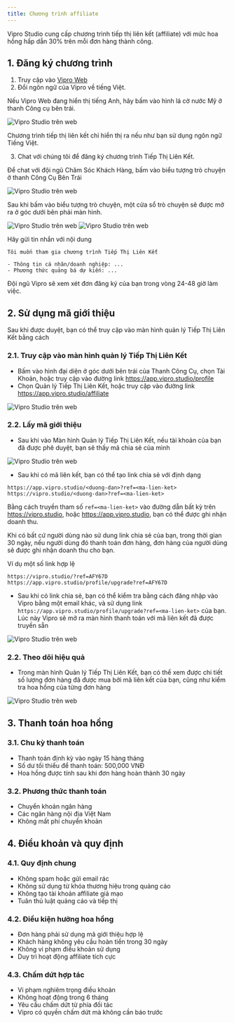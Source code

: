 ```yaml
---
title: Chương trình affiliate
---
```


Vipro Studio cung cấp chương trình tiếp thị liên kết (affiliate) với mức hoa hồng hấp dẫn 30% trên mỗi đơn hàng thành công.

## 1. Đăng ký chương trình

1. Truy cập vào [Vipro Web](https://app.vipro.studio)
2. Đổi ngôn ngữ của Vipro về tiếng Việt.

Nếu Vipro Web đang hiển thị tiếng Anh, hãy bấm vào hình lá cờ nước Mỹ ở thanh Công cụ bên trái.

<img src="/images/partners/switch-language.jpeg" alt="Vipro Studio trên web" className="rounded-lg" />

<Warning>Chương trình tiếp thị liên kết chỉ hiển thị ra nếu như bạn sử dụng ngôn ngữ Tiếng Việt.</Warning>

3. Chat với chúng tôi để đăng ký chương trình Tiếp Thị Liên Kết.

Để chat với đội ngũ Chăm Sóc Khách Hàng, bấm vào biểu tượng trò chuyện ở thanh Công Cụ Bên Trái

<img src="/images/partners/chat-with-cs.jpeg" alt="Vipro Studio trên web" className="rounded-lg" />

Sau khi bấm vào biểu tượng trò chuyện, một cửa sổ trò chuyện sẽ được mở ra ở góc dưới bên phải màn hình.

<img src="/images/partners/chat-window.jpeg" alt="Vipro Studio trên web" className="rounded-lg" />

<img src="/images/partners/chat-window2.jpeg" alt="Vipro Studio trên web" className="rounded-lg" />

Hãy gửi tin nhắn với nội dung

```
Tôi muốn tham gia chương trình Tiếp Thị Liên Kết

- Thông tin cá nhân/doanh nghiệp: ...
- Phương thức quảng bá dự kiến: ...
```

Đội ngũ Vipro sẽ xem xét đơn đăng ký của bạn trong vòng 24-48 giờ làm việc.

## 2. Sử dụng mã giới thiệu

Sau khi được duyệt, bạn có thể truy cập vào màn hình quản lý Tiếp Thị Liên Kết
bằng cách

### 2.1. Truy cập vào màn hình quản lý Tiếp Thị Liên Kết

- Bấm vào hình đại diện ở góc dưới bên trái của Thanh Công Cụ, chọn Tài Khoản, hoặc truy cập vào đường link https://app.vipro.studio/profile
- Chọn Quản lý Tiếp Thị Liên Kết, hoặc truy cập vào đường link https://app.vipro.studio/affiliate

<img src="/images/partners/go-to-affiliate.jpeg" alt="Vipro Studio trên web" className="rounded-lg" />

### 2.2. Lấy mã giới thiệu

- Sau khi vào Màn hình Quản lý Tiếp Thị Liên Kết, nếu tài khoản của bạn đã được phê duyệt, bạn sẽ thấy mã chia sẻ của mình

<img src="/images/partners/get-affiliate-code.jpeg" alt="Vipro Studio trên web" className="rounded-lg" />

- Sau khi có mã liên kết, bạn có thể tạo link chia sẻ với định dạng

```
https://app.vipro.studio/<duong-dan>?ref=<ma-lien-ket>
https://vipro.studio/<duong-dan>?ref=<ma-lien-ket>
```

Bằng cách truyền tham số `ref=<ma-lien-ket>` vào đường dẫn bất kỳ trên https://vipro.studio, hoặc https://app.vipro.studio, bạn có thể được ghi nhận doanh thu.

Khi có bất cứ người dùng nào sử dung link chia sẻ của bạn, trong thời gian 30 ngày, nếu người dùng đó thanh toán đơn hàng, đơn hàng của người dùng sẽ được ghi nhận doanh thu cho bạn.

Ví dụ một số link hợp lệ

```
https://vipro.studio/?ref=AFY67D
https://app.vipro.studio/profile/upgrade?ref=AFY67D
```

- Sau khi có link chia sẻ, bạn có thể kiểm tra bằng cách đăng nhập vào Vipro bằng một email khác, và sử dụng link `https://app.vipro.studio/profile/upgrade?ref=<ma-lien-ket>` của bạn. Lúc này Vipro sẽ mở ra màn hình thanh toán với mã liên kết đã được truyền sẵn

<img src="/images/partners/check-affiliate.jpeg" alt="Vipro Studio trên web" className="rounded-lg" />

### 2.2. Theo dõi hiệu quả

- Trong màn hình Quản lý Tiếp Thị Liên Kết, bạn có thể xem được chi tiết số lượng đơn hàng đã được mua bởi mã liên kết của bạn, cũng như kiểm tra hoa hồng của từng đơn hàng

<img src="/images/partners/check-affiliate-orders.jpeg" alt="Vipro Studio trên web" className="rounded-lg" />

## 3. Thanh toán hoa hồng

### 3.1. Chu kỳ thanh toán

- Thanh toán định kỳ vào ngày 15 hàng tháng
- Số dư tối thiểu để thanh toán: 500,000 VNĐ
- Hoa hồng được tính sau khi đơn hàng hoàn thành 30 ngày

### 3.2. Phương thức thanh toán

- Chuyển khoản ngân hàng
- Các ngân hàng nội địa Việt Nam
- Không mất phí chuyển khoản

## 4. Điều khoản và quy định

### 4.1. Quy định chung

- Không spam hoặc gửi email rác
- Không sử dụng từ khóa thương hiệu trong quảng cáo
- Không tạo tài khoản affiliate giả mạo
- Tuân thủ luật quảng cáo và tiếp thị

### 4.2. Điều kiện hưởng hoa hồng

- Đơn hàng phải sử dụng mã giới thiệu hợp lệ
- Khách hàng không yêu cầu hoàn tiền trong 30 ngày
- Không vi phạm điều khoản sử dụng
- Duy trì hoạt động affiliate tích cực

### 4.3. Chấm dứt hợp tác

- Vi phạm nghiêm trọng điều khoản
- Không hoạt động trong 6 tháng
- Yêu cầu chấm dứt từ phía đối tác
- Vipro có quyền chấm dứt mà không cần báo trước
